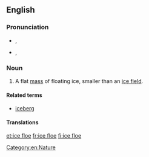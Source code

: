 ==English==

===Pronunciation===
* {{a|UK}} {{IPA|/ˈaɪs.fləʊ/}}, {{X-SAMPA|/"aIs.fl@U/}}
* {{a|US}} {{IPA|/ˈaɪs.floʊ/}}, {{X-SAMPA|/"aIs.floU/}}

===Noun===
{{en-noun|head=[[ice]] [[floe]]}}

# A flat [[mass]] of floating ice, smaller than an [[ice field]].

====Related terms====
* [[iceberg]]

====Translations====
{{trans-see|floe}}

[[Category:en:Nature]]

[[et:ice floe]]
[[fr:ice floe]]
[[fi:ice floe]]